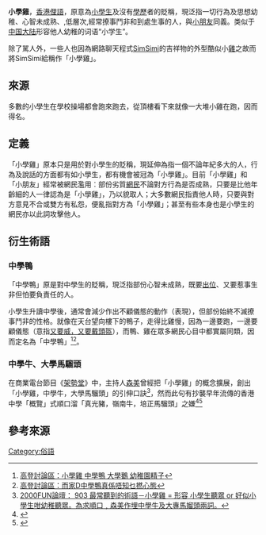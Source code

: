 {{多個問題|
{{original research|time=2018-09-24T16:58:17+00:00}}
{{refimprove|time=2018-09-24T16:58:17+00:00}}
{{wwv|area=香港}}
}}
'''小學雞'''，[[香港|香港]][[俚語|俚語]]，原意為[[小學生|小學生]]及沒有[[資歷架構|學歷]]者的貶稱，現泛指一切行為及思想幼稚、心智未成熟、,低層次,經常撩事鬥非和到處生事的人，與[[小朋友|小朋友]]同義。类似于[[中国大陆|中国大陆]]形容他人幼稚的词语“小学生”。

除了駡人外，一些人也因為網路聊天程式[[SimSimi|SimSimi]]的吉祥物的外型酷似小[[雞|雞]]之故而將SimSimi給稱作「小學雞」。

==來源==
多數的小學生在學校操場都會跑來跑去，從頂樓看下來就像一大堆小雞在跑，因而得名。

==定義==
「小學雞」原本只是用於對小學生的貶稱，現延伸為指一個不論年紀多大的人，行為及說話的方面都有如小學生，都有機會被冠為「小學雞」。目前「小學雞」和「小朋友」經常被網民濫用︰部份劣質[[網民|網民]]不論對方行為是否成熟，只要是比他年齡細的人一律認為是「小學雞」，乃以貌取人；大多數網民指責他人時，只要與對方意見不合或雙方有私怨，便亂指對方為「小學雞」；甚至有些本身也是小學生的網民亦以此詞攻擊他人。

==衍生術語==
===中學鴨===
「中學鴨」原是對中學生的貶稱，現泛指部份心智未成熟，既要[[上位|出位]]、又要惹事生非但怕要負責任的人。

小學生升讀中學後，通常會減少作出不顧儀態的動作（表現），但部份始終不滅撩事鬥非的性格。就像在天台望向樓下的鴨子，走得比雞慢，因為一邊要跑，一邊要顧儀態（意指[[又要威，又要戴頭盔|又要威，又要戴頭盔]]），而鴨、雞在眾多網民心目中都實屬同類，因而定名為「中學鴨」<ref>[http://forum1.hkgolden.com/view.aspx?message=1794096 高登討論區：小學雞 中學鴨 大學鵝 幼稚園精子]</ref><ref>[http://forum1.hkgolden.com/view.aspx?message=1970661 高登討論區：而家D中學鴨真係唔知乜撚心態]</ref>。

===中學牛、大學馬騮頭===
在商業電台節目《[[架勢堂|架勢堂]]》中，主持人[[森美|森美]]曾經把「小學雞」的概念擴展，創出「小學雞，中學牛，大學馬騮頭」的引伸口訣<ref>[http://www.2000fun.com/bbs/viewthread.php?tid=2152041 2000FUN論壇： 903 最常聽到的術語－小學雞 = 形容 小學生聽眾 or 好似小學生咁幼稚聽眾。為求順口﹐森美作埋中學牛及大專馬媹頭兩詞。]</ref>，然而此句有抄襲早年流傳的香港中學「概覽」式順口溜「真光豬，嶺南牛，培正馬騮頭」之嫌<ref>{{Cite web |url=https://forum.hkej.com/node/102643 |title=★ 唱盡 香港學校，校友們請評論 |access-date=2017-01-15 |archive-date=2020-02-01 |archive-url=https://web.archive.org/web/20200201065441/https://forum.hkej.com/node/102643 |dead-url=no }}</ref><ref>{{Cite web |url=https://hk.answers.yahoo.com/question/index?qid=20080922000051KK00511 |title=嶺南牛...真光豬...求全文 |access-date=2017-01-15 |archive-date=2020-02-01 |archive-url=https://web.archive.org/web/20200201064457/https://hk.answers.yahoo.com/question/index?qid=20080922000051KK00511 |dead-url=no }}</ref>

==參考來源==
{{reflist}}

[[Category:俗語|Category:俗語]]